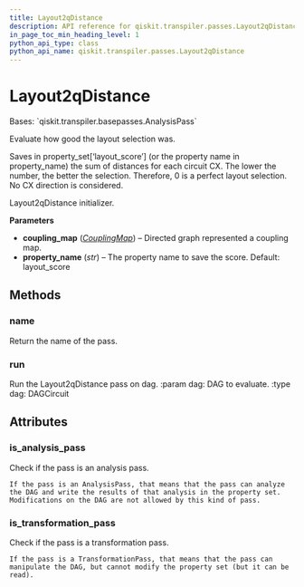```yaml
---
title: Layout2qDistance
description: API reference for qiskit.transpiler.passes.Layout2qDistance
in_page_toc_min_heading_level: 1
python_api_type: class
python_api_name: qiskit.transpiler.passes.Layout2qDistance
---
```


# Layout2qDistance

<Class id="qiskit.transpiler.passes.Layout2qDistance" isDedicatedPage={true} github="https://github.com/qiskit/qiskit/tree/stable/0.20/qiskit/transpiler/passes/layout/layout_2q_distance.py" signature="Layout2qDistance(*args, **kwargs)" modifiers="class">
  Bases: `qiskit.transpiler.basepasses.AnalysisPass`

  Evaluate how good the layout selection was.

  Saves in property\_set\[‘layout\_score’] (or the property name in property\_name) the sum of distances for each circuit CX. The lower the number, the better the selection. Therefore, 0 is a perfect layout selection. No CX direction is considered.

  Layout2qDistance initializer.

  **Parameters**

  *   **coupling\_map** ([*CouplingMap*](qiskit.transpiler.CouplingMap "qiskit.transpiler.CouplingMap")) – Directed graph represented a coupling map.
  *   **property\_name** (*str*) – The property name to save the score. Default: layout\_score

  ## Methods

  <span id="qiskit-transpiler-passes-layout2qdistance-name" />

  ### name

  <Function id="qiskit.transpiler.passes.Layout2qDistance.name" signature="Layout2qDistance.name()">
    Return the name of the pass.
  </Function>

  <span id="qiskit-transpiler-passes-layout2qdistance-run" />

  ### run

  <Function id="qiskit.transpiler.passes.Layout2qDistance.run" signature="Layout2qDistance.run(dag)">
    Run the Layout2qDistance pass on dag. :param dag: DAG to evaluate. :type dag: DAGCircuit
  </Function>

  ## Attributes

  ### is\_analysis\_pass

  <Attribute id="qiskit.transpiler.passes.Layout2qDistance.is_analysis_pass">
    Check if the pass is an analysis pass.

    If the pass is an AnalysisPass, that means that the pass can analyze the DAG and write the results of that analysis in the property set. Modifications on the DAG are not allowed by this kind of pass.
  </Attribute>

  ### is\_transformation\_pass

  <Attribute id="qiskit.transpiler.passes.Layout2qDistance.is_transformation_pass">
    Check if the pass is a transformation pass.

    If the pass is a TransformationPass, that means that the pass can manipulate the DAG, but cannot modify the property set (but it can be read).
  </Attribute>
</Class>

